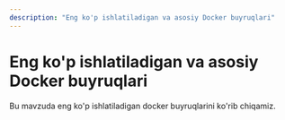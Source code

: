 ```yaml
---
description: "Eng ko'p ishlatiladigan va asosiy Docker buyruqlari"
---
```


# Eng ko'p ishlatiladigan va asosiy Docker buyruqlari

Bu mavzuda eng ko'p ishlatiladigan docker buyruqlarini ko'rib chiqamiz.